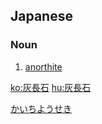 ==Japanese==
{{ja-kanjitab|灰|長|石}}

===Noun===
{{ja-noun|かいちょうせき}}

# [[anorthite]]

[[Category:ja:Mineralogy|かいちようせき]]

[[ko:灰長石]]
[[hu:灰長石]]